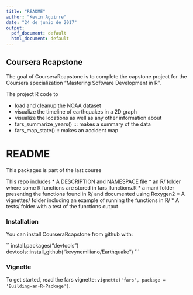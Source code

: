 ```yaml
---
title: "README"
author: "Kevin Aguirre"
date: "24 de junio de 2017"
output:
  pdf_document: default
  html_document: default
---
```



## Coursera Rcapstone

The goal of CourseraRcapstone is to complete the capstone project for the Coursera specialization "Mastering Software Development in R".

The project R code to

- load and cleanup the NOAA dataset
- visualize the timeline of earthquakes in a 2D graph
- visualize the locations as well as any other information about
- fars_summarize_years() ::: makes a summary of the data
- fars_map_state()::: makes an accident map


# README #

This packages is part of the last course 

This repo includes
* A DESCRIPTION and NAMESPACE file
* an R/ folder where some R functions are stored in fars_functions.R
* a man/ folder presenting the functions found in R/ and documented using Roxygen2
* A vignettes/ folder including an example of running the functions in R/
* A tests/ folder with a test of the functions output

### Installation

You can install CourseraRcapstone from github with:

``
install.packages("devtools")
devtools::install_github("kevynemiliano/Earthquake")
```

### Vignette

To get started, read the fars vignette: `vignette('fars', package = 'Building-an-R-Package')`.
